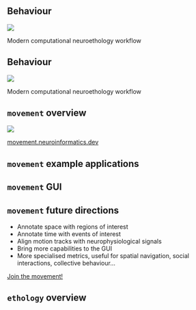 ## Behaviour

![](img/behaviour/neuroethology_workflow.png)

::: footer
Modern computational neuroethology workflow
:::

## Behaviour {auto-animate=true auto-animate-easing="ease-in-out"}

![](img/behaviour/neuroethology_workflow_annot.png)

::: footer
Modern computational neuroethology workflow
:::

## `movement` overview

![](img/behaviour/movement_overview.png)

::: footer
[movement.neuroinformatics.dev](https://movement.neuroinformatics.dev/)
:::

## `movement` example applications


## `movement` GUI


## `movement` future directions

:::{.incremental}
- Annotate space with regions of interest
- Annotate time with events of interest
- Align motion tracks with neurophysiological signals
- Bring more capabilities to the GUI
- More specialised metrics, useful for spatial navigation, social interactions, collective behaviour...
:::

::: footer
[Join the movement!](https://movement.neuroinformatics.dev/community/index.html)
:::

## `ethology` overview